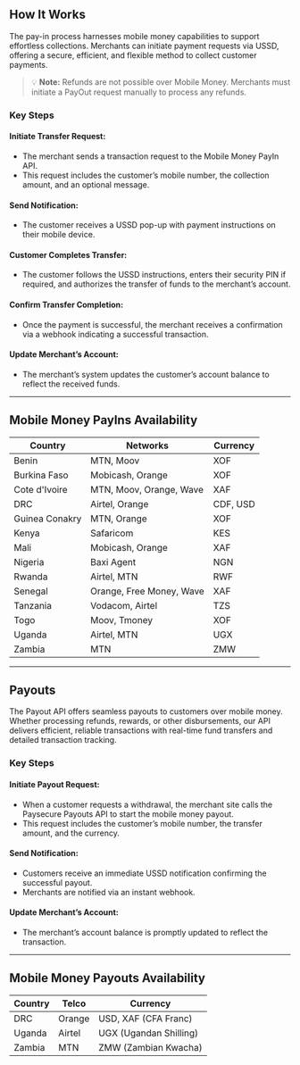 ## How It Works

The pay-in process harnesses mobile money capabilities to support effortless collections. Merchants can initiate payment requests via USSD, offering a secure, efficient, and flexible method to collect customer payments.

> 💡 **Note:** Refunds are not possible over Mobile Money. Merchants must initiate a PayOut request manually to process any refunds.

### Key Steps

#### Initiate Transfer Request:
- The merchant sends a transaction request to the Mobile Money PayIn API.
- This request includes the customer’s mobile number, the collection amount, and an optional message.

#### Send Notification:
- The customer receives a USSD pop-up with payment instructions on their mobile device.

#### Customer Completes Transfer:
- The customer follows the USSD instructions, enters their security PIN if required, and authorizes the transfer of funds to the merchant’s account.

#### Confirm Transfer Completion:
- Once the payment is successful, the merchant receives a confirmation via a webhook indicating a successful transaction.

#### Update Merchant’s Account:
- The merchant’s system updates the customer’s account balance to reflect the received funds.

---

## Mobile Money PayIns Availability

| Country         | Networks                         | Currency  |
|---------------|--------------------------------|-----------|
| Benin         | MTN, Moov                      | XOF       |
| Burkina Faso  | Mobicash, Orange               | XOF       |
| Cote d'Ivoire | MTN, Moov, Orange, Wave       | XAF       |
| DRC           | Airtel, Orange                 | CDF, USD  |
| Guinea Conakry| MTN, Orange                    | XOF       |
| Kenya         | Safaricom                      | KES       |
| Mali          | Mobicash, Orange               | XAF       |
| Nigeria       | Baxi Agent                     | NGN       |
| Rwanda        | Airtel, MTN                    | RWF       |
| Senegal       | Orange, Free Money, Wave      | XAF       |
| Tanzania      | Vodacom, Airtel                | TZS       |
| Togo          | Moov, Tmoney                   | XOF       |
| Uganda        | Airtel, MTN                    | UGX       |
| Zambia        | MTN                             | ZMW       |

---

## Payouts

The Payout API offers seamless payouts to customers over mobile money. Whether processing refunds, rewards, or other disbursements, our API delivers efficient, reliable transactions with real-time fund transfers and detailed transaction tracking.

### Key Steps

#### Initiate Payout Request:
- When a customer requests a withdrawal, the merchant site calls the Paysecure Payouts API to start the mobile money payout.
- This request includes the customer’s mobile number, the transfer amount, and the currency.

#### Send Notification:
- Customers receive an immediate USSD notification confirming the successful payout.
- Merchants are notified via an instant webhook.

#### Update Merchant’s Account:
- The merchant’s account balance is promptly updated to reflect the transaction.

---

## Mobile Money Payouts Availability

| Country  | Telco   | Currency                |
|---------|--------|------------------------|
| DRC     | Orange | USD, XAF (CFA Franc)   |
| Uganda  | Airtel | UGX (Ugandan Shilling) |
| Zambia  | MTN    | ZMW (Zambian Kwacha)   |

